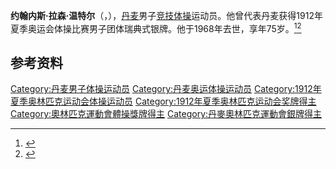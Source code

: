 {{NoteTA|G1=Sports}}
'''约翰内斯·拉森·温特尔'''（{{lang-da|Johannes Larsen Vinther}}，{{bd|1893年|1月5日|1968年|5月24日}}），[[丹麦|丹麦]]男子[[竞技体操|竞技体操]]运动员。他曾代表丹麦获得1912年夏季奥运会体操比赛男子团体瑞典式银牌。他于1968年去世，享年75岁。<ref>{{Cite web|title=Johannes Larsen VINTHER|url=https://www.olympic.org/johannes-larsen-vinther|accessdate=2021-03-29|work=International Olympic Committee|archive-date=2020-08-09|archive-url=https://web.archive.org/web/20200809002832/https://www.olympic.org/johannes-larsen-vinther|dead-url=no}}</ref><ref>{{cite web|url=https://www.olympedia.org/athletes/29725|title=Johannes Vinther|work=Olympedia|accessdate=2021-03-30|archive-date=2021-04-19|archive-url=https://web.archive.org/web/20210419051926/https://www.olympedia.org/athletes/29725|dead-url=no}}</ref>

== 参考资料 ==
{{reflist}}

{{Authority control}}
{{DEFAULTSORT:Vinther, Johannes}}
[[Category:丹麦男子体操运动员|Category:丹麦男子体操运动员]]
[[Category:丹麦奥运体操运动员|Category:丹麦奥运体操运动员]]
[[Category:1912年夏季奥林匹克运动会体操运动员|Category:1912年夏季奥林匹克运动会体操运动员]]
[[Category:1912年夏季奥林匹克运动会奖牌得主|Category:1912年夏季奥林匹克运动会奖牌得主]]
[[Category:奧林匹克運動會體操獎牌得主|Category:奧林匹克運動會體操獎牌得主]]
[[Category:丹麥奧林匹克運動會銀牌得主|Category:丹麥奧林匹克運動會銀牌得主]]